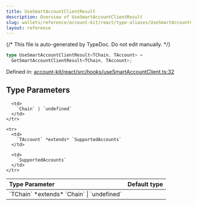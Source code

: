 ```yaml
---
title: UseSmartAccountClientResult
description: Overview of UseSmartAccountClientResult
slug: wallets/reference/account-kit/react/type-aliases/UseSmartAccountClientResult
layout: reference
---
```


{/* This file is auto-generated by TypeDoc. Do not edit manually. */}

```ts
type UseSmartAccountClientResult<TChain, TAccount> =
  GetSmartAccountClientResult<TChain, TAccount>;
```

Defined in: [account-kit/react/src/hooks/useSmartAccountClient.ts:32](https://github.com/alchemyplatform/aa-sdk/blob/153785ddc87beb160382c2bae7dbafa4a66ade9a/account-kit/react/src/hooks/useSmartAccountClient.ts#L32)

## Type Parameters

<table>
  <thead>
    <tr>
      <th align="left">Type Parameter</th>
      <th align="left">Default type</th>
    </tr>
  </thead>

  <tbody>
    <tr>
      <td>
        `TChain` *extends* `Chain` | `undefined`
      </td>

      <td>
        `Chain` | `undefined`
      </td>
    </tr>

    <tr>
      <td>
        `TAccount` *extends* `SupportedAccounts`
      </td>

      <td>
        `SupportedAccounts`
      </td>
    </tr>

  </tbody>
</table>
